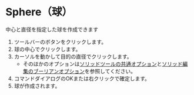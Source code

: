 
# Sphere（球）

<Reference shortcut='' command='Sphere' button='ツールバー' />

中心と直径を指定した球を作成できます


1. ツールバーのボタンをクリックします。
2. 球の中心でクリックします。
3. カーソルを動かして目的の直径でクリックします。
   - そのほかのオプションは[ソリッドツールの共通オプション](common-options)と[ソリッド編集のブーリアンオプション](boolean-options)を参照してください。
4. コマンドダイアログのOKまたは右クリックで確定します。
5. 球が作成されます。
